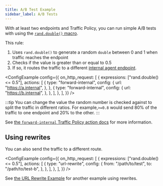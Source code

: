 ```yaml
---
title: A/B Test Example
sidebar_label: A/B Tests
---
```



With at least two endpoints and Traffic Policy, you can run simple A/B tests with using the [`rand.double()` macro](/docs/traffic-policy/macros/utility#randdouble--double).

This rule:

1. Uses `rand.double()` to generate a random `double` between 0 and 1 when traffic reaches the endpoint
1. Checks if the value is greater than or equal to 0.5
1. If so, it routes the traffic to a different [internal agent endpoint](/network-edge/internal-endpoints/).

<ConfigExample
	config={{
		on_http_request: [
			{
				expressions: ["rand.double() <= 0.5"],
				actions: [
					{
						type: "forward-internal",
						config: {
							url: "https://a.internal",
						},
					},
					{
						type: "forward-internal",
						config: {
							url: "https://b.internal",
						},
					},
				],
			},
		],
	}}
/>

:::tip
You can change the value the random number is checked against to split the traffic in different ratios. For example,`>=0.8` would send 80% of the traffic to one endpoint and 20% to the other.
:::

See [the `forward-internal` Traffic Policy action docs](/traffic-policy/actions/forward-internal/) for more information.

## Using rewrites

You can also send the traffic to a different route.

<ConfigExample
	config={{
		on_http_request: [
			{
				expressions: ["rand.double() <= 0.5"],
				actions: [
					{
						type: "url-rewrite",
						config: {
							from: "/path/to/test",
							to: "/path/to/test-b",
						},
					},
				],
			},
		],
	}}
/>

See [the URL Rewrite Example](/docs/traffic-policy/examples/url-rewrites) for another example using rewrites.
